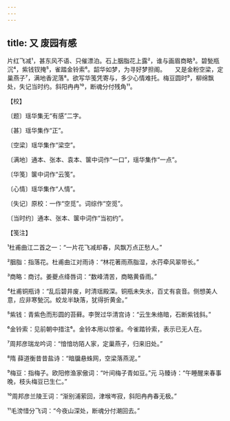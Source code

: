 ```yaml
---
---
---
```

title: 又 废园有感
---







片红飞减¹，甚东风不语、只催漂泊。石上胭脂花上露²，谁与画眉商略³。碧甃瓶沉⁴，紫钱钗掩⁵，雀踏金铃索⁶。韶华如梦，为寻好梦担阁。　　又是金粉空梁，定巢燕子⁷，满地香泥落⁸。欲写华笺凭寄与，多少心情难托。梅豆圆时⁹，柳绵飘处，失记当时约。斜阳冉冉¹⁰，断魂分付残角¹¹。





【校】


〔题〕瑶华集无“有感”二字。

〔甚〕瑶华集作“正”。

〔空梁〕瑶华集作“梁空”。

〔满地〕通本、张本、袁本、箧中词作“一口”，瑶华集作“一点”。

〔华笺〕箧中词作“云笺”。

〔心情〕瑶华集作“人情”。

〔失记〕原校：一作“空觅”。词综作“空觅”。

〔当时约〕通本、张本、箧中词作“当初约”。





【笺注】


¹杜甫曲江二首之一：“一片花飞减却春，风飘万点正愁人。”

²胭脂：指落花。杜甫曲江对雨诗：“林花著雨燕脂湿，水荇牵风翠带长。”

³商略：商讨。姜夔点绛唇词：“数峰清苦，商略黄昏雨。”

⁴杜甫铜瓶诗：“乱后碧井废，时清瑶殿深。铜瓶未失水，百丈有哀音。侧想美人意，应非寒甃沉。蛟龙半缺落，犹得折黄金。”

⁵紫钱：青紫色而形圆的苔藓。李贺过华清宫诗：“云生朱络暗，石断紫钱斜。”

⁶金铃索：见前朝中措注⁶。金铃本用以惊雀。今雀踏铃索，表示已无人在。

⁷周邦彦瑞龙吟词：“愔愔坊陌人家，定巢燕子，归来旧处。”

⁸隋 薛道衡昔昔盐诗：“暗牖悬蛛网，空梁落燕泥。”

⁹梅豆：指梅子。欧阳修渔家傲词：“叶间梅子青如豆。”元 马臻诗：“午睡醒来春事晚，枝头梅豆已生仁。”

¹⁰周邦彦兰陵王词：“渐别浦萦回，津堠岑寂，斜阳冉冉春无极。”

¹¹毛滂惜分飞词：“今夜山深处，断魂分付潮回去。”